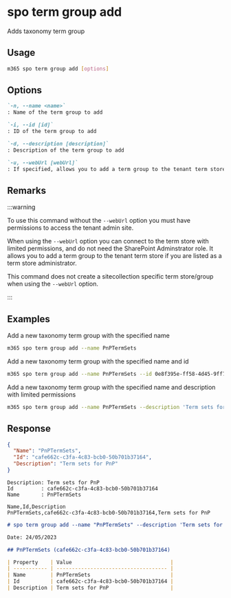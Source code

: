 
# spo term group add

Adds taxonomy term group

## Usage

```sh
m365 spo term group add [options]
```

## Options

```md definition-list
`-n, --name <name>`
: Name of the term group to add

`-i, --id [id]`
: ID of the term group to add

`-d, --description [description]`
: Description of the term group to add

`-u, --webUrl [webUrl]`
: If specified, allows you to add a term group to the tenant term store as a term store administrator without the SharePoint administrator role.
```

<Global />

## Remarks

:::warning    

To use this command without the `--webUrl` option you must have permissions to access the tenant admin site.

When using the `--webUrl` option you can connect to the term store with limited permissions, and do not need the SharePoint Adminstrator role. It allows you to add a term group to the tenant term store if you are listed as a term store administrator.

This command does not create a sitecollection specific term store/group when using the `--webUrl` option.

:::

## Examples

Add a new taxonomy term group with the specified name

```sh
m365 spo term group add --name PnPTermSets
```

Add a new taxonomy term group with the specified name and id

```sh
m365 spo term group add --name PnPTermSets --id 0e8f395e-ff58-4d45-9ff7-e331ab728beb
```

Add a new taxonomy term group with the specified name and description with limited permissions

```sh
m365 spo term group add --name PnPTermSets --description 'Term sets for PnP' --webUrl 'https://contoso.sharepoint.com'
```

## Response

<Tabs>
  <TabItem value="JSON">

  ```json
  {
    "Name": "PnPTermSets",
    "Id": "cafe662c-c3fa-4c83-bcb0-50b701b37164",
    "Description": "Term sets for PnP"
  }
  ```

  </TabItem>
  <TabItem value="Text">

  ```text
  Description: Term sets for PnP
  Id         : cafe662c-c3fa-4c83-bcb0-50b701b37164
  Name       : PnPTermSets
  ```

  </TabItem>
  <TabItem value="CSV">

  ```csv
  Name,Id,Description
  PnPTermSets,cafe662c-c3fa-4c83-bcb0-50b701b37164,Term sets for PnP
  ```

  </TabItem>
  <TabItem value="Markdown">

  ```md
  # spo term group add --name "PnPTermSets" --description 'Term sets for PnP'
  
  Date: 24/05/2023
  
  ## PnPTermSets (cafe662c-c3fa-4c83-bcb0-50b701b37164)
  
  | Property    | Value                                |
  | ----------- | ------------------------------------ |
  | Name        | PnPTermSets                          |
  | Id          | cafe662c-c3fa-4c83-bcb0-50b701b37164 |
  | Description | Term sets for PnP                    |
  ```

  </TabItem>
</Tabs>
